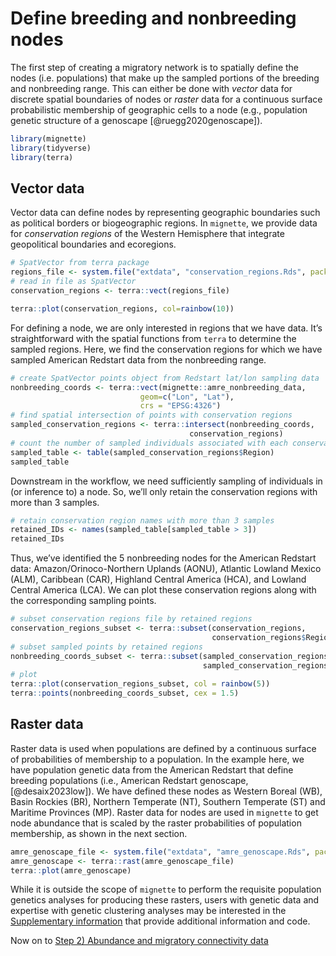 # Define breeding and nonbreeding nodes {#nodes}

The first step of creating a migratory network is to spatially define the nodes (i.e. populations) that make up the sampled portions of the breeding and nonbreeding range. This can either be done with *vector* data for discrete spatial boundaries of nodes or *raster* data for a continuous surface probabilistic membership of geographic cells to a node (e.g., population genetic structure of a genoscape [@ruegg2020genoscape]).

```r
library(mignette)
library(tidyverse)
library(terra)
```

## Vector data

Vector data can define nodes by representing geographic boundaries such as political borders or biogeographic regions. In `mignette`, we provide data for *conservation regions* of the Western Hemisphere that integrate geopolitical boundaries and ecoregions.

```r
# SpatVector from terra package
regions_file <- system.file("extdata", "conservation_regions.Rds", package = "mignette")
# read in file as SpatVector
conservation_regions <- terra::vect(regions_file)

terra::plot(conservation_regions, col=rainbow(10))
```

For defining a node, we are only interested in regions that we have data. It's straightforward with the spatial functions from `terra` to determine the sampled regions. Here, we find the conservation regions for which we have sampled American Redstart data from the nonbreeding range.

```r
# create SpatVector points object from Redstart lat/lon sampling data
nonbreeding_coords <- terra::vect(mignette::amre_nonbreeding_data, 
                             geom=c("Lon", "Lat"),
                             crs = "EPSG:4326")
# find spatial intersection of points with conservation regions
sampled_conservation_regions <- terra::intersect(nonbreeding_coords,
                                        conservation_regions)
# count the number of sampled individuals associated with each conservation region
sampled_table <- table(sampled_conservation_regions$Region)
sampled_table
```

Downstream in the workflow, we need sufficiently sampling of individuals in (or inference to) a node. So, we'll only retain the conservation regions with more than 3 samples.

```r
# retain conservation region names with more than 3 samples
retained_IDs <- names(sampled_table[sampled_table > 3])
retained_IDs
```

Thus, we've identified the 5 nonbreeding nodes for the American Redstart data: Amazon/Orinoco-Northern Uplands (AONU), Atlantic Lowland Mexico (ALM), Caribbean (CAR), Highland Central America (HCA), and Lowland Central America (LCA). We can plot these conservation regions along with the corresponding sampling points.

```r
# subset conservation regions file by retained regions
conservation_regions_subset <- terra::subset(conservation_regions, 
                                             conservation_regions$Region %in% retained_IDs)
# subset sampled points by retained regions
nonbreeding_coords_subset <- terra::subset(sampled_conservation_regions,
                                           sampled_conservation_regions$Region %in% retained_IDs)
# plot
terra::plot(conservation_regions_subset, col = rainbow(5))
terra::points(nonbreeding_coords_subset, cex = 1.5)
```


## Raster data

Raster data is used when populations are defined by a continuous surface of probabilities of membership to a population. In the example here, we have population genetic data from the American Redstart that define breeding populations (i.e., American Redstart genoscape, [@desaix2023low]). We have defined these nodes as Western Boreal (WB), Basin Rockies (BR), Northern Temperate (NT), Southern Temperate (ST) and Maritime Provinces (MP). Raster data for nodes are used in `mignette` to get node abundance that is scaled by the raster probabilities of population membership, as shown in the next section.


```r
amre_genoscape_file <- system.file("extdata", "amre_genoscape.Rds", package = "mignette")
amre_genoscape <- terra::rast(amre_genoscape_file)
terra::plot(amre_genoscape)
```

While it is outside the scope of `mignette` to perform the requisite population genetics analyses for producing these rasters, users with genetic data and expertise with genetic clustering analyses may be interested in the [Supplementary information](#supplemental) that provide additional information and code.

Now on to [Step 2) Abundance and migratory connectivity data](#data)
